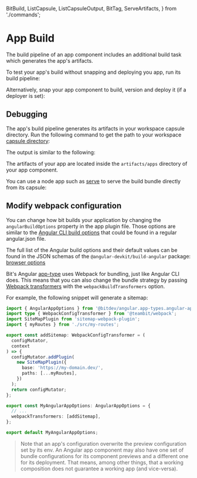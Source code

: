   BitBuild,
  ListCapsule,
  ListCapsuleOutput,
  BitTag,
  ServeArtifacts,
} from './commands';

# App Build

The build pipeline of an app component includes an additional build task which generates the app's artifacts.

To test your app's build without snapping and deploying you app, run its build pipeline:

<BitBuild />

Alternatively, snap your app component to build, version and deploy it (if a deployer is set):

<BitTag />

## Debugging

The app's build pipeline generates its artifacts in your workspace capsule directory.
Run the following command to get the path to your workspace [capsule directory](reference/build-pipeline/capsule):

<ListCapsule />

The output is similar to the following:

<ListCapsuleOutput />

The artifacts of your app are located inside the `artifacts/apps` directory of your app component.

You can use a node app such as [serve](https://www.npmjs.com/package/serve) to serve the build
bundle directly from its capsule:

<ServeArtifacts />

## Modify webpack configuration

You can change how bit builds your application by changing the `angularBuildOptions` property in the
app plugin file. Those options are similar to the [Angular CLI build options](https://angular.io/cli/build)
that could be found in a regular angular.json file.

The full list of the Angular build options and their default values can be found in the JSON schemas
of the `@angular-devkit/build-angular` package: [browser options](https://github.com/angular/angular-cli/blob/main/packages/angular_devkit/build_angular/src/builders/browser/schema.json)

Bit's Angular [app-type](reference/apps/application-types) uses Webpack for bundling, just like
Angular CLI does. This means that you can also change the bundle strategy by passing [Webpack transformers](reference/webpack/webpack-config#webpack-transformers)
with the `webpackBuildTransformers` option.

For example, the following snippet will generate a sitemap:

```ts
import { AngularAppOptions } from '@bitdev/angular.app-types.angular-app-type';
import type { WebpackConfigTransformer } from '@teambit/webpack';
import SiteMapPlugin from 'sitemap-webpack-plugin';
import { myRoutes } from './src/my-routes';

export const addSitemap: WebpackConfigTransformer = (
  configMutator,
  context
) => {
  configMutator.addPlugin(
    new SiteMapPlugin({
      base: 'https://my-domain.dev/',
      paths: [...myRoutes],
    })
  );
  return configMutator;
};

export const MyAngularAppOptions: AngularAppOptions = {
  // ...
  webpackTransformers: [addSitemap],
};

export default MyAngularAppOptions;
```

> Note that an app's configuration overwrite the preview configuration set by its env.
An Angular app component may also have one set of bundle configurations for its component
previews and a different one for its deployment. That means, among other things, that a working
composition does not guarantee a working app (and vice-versa).
